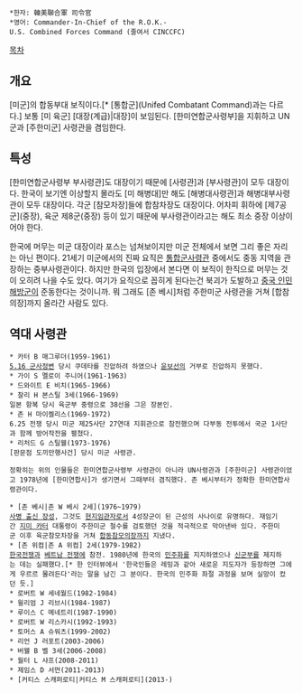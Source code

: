  *한자: 韓美聯合軍 司令官
 *영어: Commander-In-Chief of the R.O.K.-U.S. Combined Forces Command (줄여서 CINCCFC)

[[목차]]
== 개요 ==
[미군]의 합동부대 보직이다.[* [통합군](Unifed Combatant Command)과는 다르다.] 보통 [미 육군] [대장(계급)|대장]이 보임된다. [한미연합군사령부]을 지휘하고 UN군과 [주한미군] 사령관을 겸임한다.
== 특성 ==
[한미연합군사령부 부사령관]도 대장이기 때문에 [사령관]과 [부사령관]이 모두 대장이다. 한국이 보기엔 이상할지 몰라도 [미 해병대]만 해도 [해병대사령관]과 해병대부사령관이 모두 대장이다. 각군 [참모차장]들에 합참차장도 대장이다. 어차피 휘하에 [제7공군](중장), 육군 제8군(중장) 등이 있기 때문에 부사령관이라고는 해도 최소 중장 이상이어야 한다.

한국에 머무는 미군 대장이라 포스는 넘쳐보이지만 미군 전체에서 보면 그리 좋은 자리는 아닌 편이다. 21세기 미군에서의 진짜 요직은 [[통합군사령관]] 중에서도 중동 지역을 관장하는 중부사령관이다. 하지만 한국의 입장에서 본다면 이 보직이 한직으로 머무는 것이 오히려 나을 수도 있다. 여기가 요직으로 꼽히게 된다는건 북괴가 도발하고 [[중국 인민해방군]]이 준동한다는 것이니까. 뭐 그래도 [존 베시]처럼 주한미군 사령관을 거쳐 [합참의장]까지 올라간 사람도 있다.
== 역대 사령관 ==
 * 카터 B 매그루더(1959-1961)
 [[5.16 군사정변]] 당시 쿠데타를 진압하려 하였으나 [[윤보선]]의 거부로 진압하지 못했다.
 * 가이 S 멜로이 주니어(1961-1963)
 * 드와이트 E 비치(1965-1966)
 * 찰리 H 본스틸 3세(1966-1969)
 일본 항복 당시 육군부 중령으로 38선을 그은 장본인.
 * 존 H 마이켈리스(1969-1972)
 6.25 전쟁 당시 미군 제25사단 27연대 지휘관으로 참전했으며 다부동 전투에서 국군 1사단과 함께 방어작전을 펼쳤다.
 * 리처드 G 스틸웰(1973-1976)
 [판문점 도끼만행사건] 당시 미군 사령관.

 정확히는 위의 인물들은 한미연합군사령부 사령관이 아니라 UN사령관과 [주한미군] 사령관이었고 1978년에 [한미연합사]가 생기면서 그때부터 겸직했다. 존 베시부터가 정확한 한미연합사령관이다.

 * [존 베시|존 W 베시 2세](1976~1979)
 [[사병 출신 장성]], 그것도 [[현지임관]]자로서 4성장군이 된 근성의 사나이로 유명하다. 재임기간 [[지미 카터]] 대통령이 주한미군 철수를 검토했던 것을 적극적으로 막아낸바 있다. 주한미군 이후 육군참모차장을 거쳐 [[합동참모의장]]까지 지냈다.
 * [존 위컴|존 A 위컴] 2세(1979-1982)
 [[한국전쟁]]과 [[베트남 전쟁]]에 참전. 1980년에 한국의 [[민주화]]를 지지하였으나 [[신군부]]를 제지하는 데는 실패했다.[* 한 인터뷰에서 '한국인들은 레밍과 같아 새로운 지도자가 등장하면 그에게 우르르 몰려든다'라는 말을 남긴 그 분이다. 한국의 민주화 좌절 과정을 보며 실망이 컸던 듯.]
 * 로버트 W 세네월드(1982-1984) 
 * 윌리엄 J 리브시(1984-1987)
 * 루이스 C 메네트리(1987-1990)
 * 로버트 W 리스카시(1992-1993)
 * 토머스 A 슈워츠(1999-2002)
 * 리언 J 러포트(2003-2006)
 * 버웰 B 벨 3세(2006-2008)
 * 월터 L 샤프(2008-2011)
 * 제임스 D 서먼(2011-2013)
 * [커티스 스캐퍼로티|커티스 M 스캐퍼로티](2013-)
